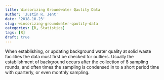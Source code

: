 ```yaml
---
title: Winsorizing Groundwater Qaulity Data
author: 'Justin R. Jent'
date: '2018-10-23'
slug: winsorizing-groundwater-qaulity-data
categories: [R, Statistics]
tags: [R]
draft: true
---
```


When establishing, or updating background water quality at solid waste facilities the data must first be checked for outliers. Usually the establishment of background occurs after the collection of 8 sampling rounds, and often times the sampling is condensed in to a short period time with quarterly, or even monthly sampling.
